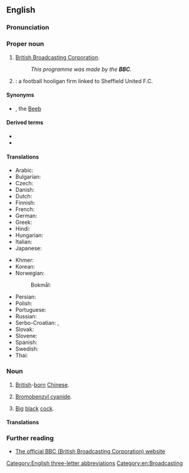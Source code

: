 {{also|ВВС}}
==English==
{{wikipedia|dab=BBC (disambiguation)|BBC}}

===Pronunciation===
{{IPA letters|lang=en|B|B|'C}}

===Proper noun===
{{en-proper noun}}

# {{lb|en|''usually preceded by'' "the"}} [[British Broadcasting Corporation]].
#: ''This programme was made by the '''BBC'''.''
# {{w|Blades Business Crew}}: a football hooligan firm linked to Sheffield United F.C.

====Synonyms====
* {{sense|British Broadcasting Corporation}} {{l|en|Auntie}} {{qualifier|nickname}}, the [[Beeb]] {{qualifier|nickname}}

====Derived terms====
* {{l|en|BBC English}}
* {{l|en|BBCesque}}

====Translations====
{{trans-top|British Broadcasting Corporation}}
* Arabic: {{t|ar|بِي بِي سِي|m}}
* Bulgarian: {{t|bg|Би Би Си́}}
* Czech: {{t+|cs|BBC|n}}
* Danish: {{t|da|BBC|c}}
* Dutch: {{t+|nl|BBC|f}}
* Finnish: {{t+|fi|BBC}}
* French: {{t+|fr|BBC|f}}
* German: {{t|de|BBC|f}}
* Greek: {{t|el|Μπι Μπι Σι}}
* Hindi: {{t|hi|बीबीसी|tr=bībīsī}}
* Hungarian: {{t+|hu|BBC}}
* Italian: {{t+|it|BBC|f}}
* Japanese: {{t|ja|ビー・ビー・シー|tr=bī bī shī}}
{{trans-mid}}
* Khmer: {{t|km|ប៊ីប៊ីស៊ី|tr=bii bii sii|sc=Khmr}}
* Korean: {{t|ko|비비시}}
* Norwegian:
*: Bokmål: {{t|nb|BBC|n}}
* Persian: {{t|fa|بی‌بی‌سی|sc=fa-Arab}}
* Polish: {{t+|pl|BBC|n}}
* Portuguese: {{t+|pt|BBC|f}}
* Russian: {{t|ru|Би-би-си́|f}}
* Serbo-Croatian: {{t|sh|Би-би-си|m}}, {{t|sh|Bi-bi-si|m}}
* Slovak: {{t+|sk|BBC|n}}
* Slovene: {{t|sl|BBC|m}}
* Spanish: {{t+|es|BBC|f}}
* Swedish: {{t+|sv|BBC|c}}
* Thai: {{t|th|บีบีซี|tr=bee-bee-see}}
{{trans-bottom}}

===Noun===
{{en-noun}}

# {{lb|en|UK}} [[British]]-[[born]] [[Chinese]].
# [[bromobenzyl cyanide#English|Bromobenzyl cyanide]].
# {{lb|en|US|slang|initialism|vulgar}} [[big|Big]] [[black]] [[cock]].

====Translations====
{{trans-top|British-born Chinese}}
{{trans-mid}}
{{trans-bottom}}

===Further reading===
* [http://www.bbc.co.uk The official BBC (British Broadcasting Corporation) website]

[[Category:English three-letter abbreviations]]
[[Category:en:Broadcasting]]